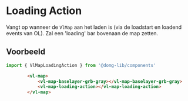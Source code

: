 
# Loading Action

Vangt op wanneer de `VlMap` aan het laden is (via de loadstart en loadend events van OL). Zal een 'loading' bar bovenaan de map zetten.

## Voorbeeld

```js
import { VlMapLoadingAction } from '@domg-lib/components'
```

```html
        <vl-map>
            <vl-map-baselayer-grb-gray></vl-map-baselayer-grb-gray>
            <vl-map-loading-action></vl-map-loading-action>
        </vl-map>
```


